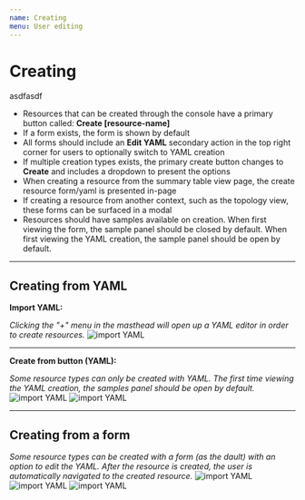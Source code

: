 ```yaml
---
name: Creating
menu: User editing
---
```


# Creating

asdfasdf 

+ Resources that can be created through the console have a primary button called: **Create [resource-name]**
+ If a form exists, the form is shown by default
+ All forms should include an **Edit YAML** secondary action in the top right corner for users to optionally switch to YAML creation
+ If multiple creation types exists, the primary create button changes to **Create** and includes a dropdown to present the options
+ When creating a resource from the summary table view page, the create resource form/yaml is presented in-page
+ If creating a resource from another context, such as the topology view, these forms can be surfaced in a modal
+ Resources should have samples available on creation. When first viewing the form, the sample panel should be closed by default. When first viewing the YAML creation, the sample panel should be open by default. 

---

## Creating from YAML

**Import YAML:**

*Clicking the "+" menu in the masthead will open up a YAML editor in order to create resources.*
![import YAML](../../sketch-images/create-yaml-import.png)

---

**Create from button (YAML):**

*Some resource types can only be created with YAML. The first time viewing the YAML creation, the samples panel should be open by default.*
![import YAML](../../sketch-images/create-yaml.png)
![import YAML](../../sketch-images/create-yaml2.png)

---

## Creating from a form

*Some resource types can be created with a form (as the dault) with an option to edit the YAML. After the resource is created, the user is automatically navigated to the created resource.*
![import YAML](../../sketch-images/create-form1.png)
![import YAML](../../sketch-images/create-form2.png)
![import YAML](../../sketch-images/create-form3.png)